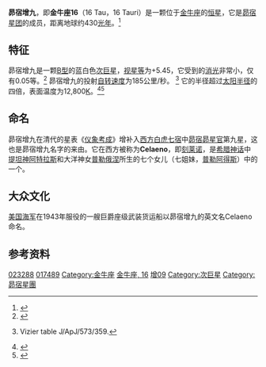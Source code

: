 {{Starbox begin
| name=昴宿增九（金牛座16）<br>Celaeno, 16 Tau}}
{{Starbox image 
| image = [[File:M45map.jpg|320px]]
| caption =昴宿增九在[[昴宿星团|昴宿星团]]的位置（位于右边，[[昴宿一|昴宿一]] 上方）
}}
{{Starbox observe
| epoch=J2000
| ra={{RA|03|44|48.2154}}<ref name="aaa323">{{citation | display-authors=1 | last1=Perryman | first1=M. A. C.
 | last2=Lindegren | first2=L. | last3=Kovalevsky
 | first3=J. | last4=Hoeg | first4=E. | last5=Bastian
 | first5=U. | last6=Bernacca | first6=P. L.
 | last7=Crézé | first7=M. | last8=Donati | first8=F.
 | last9=Grenon | first9=M.
 | title=The Hipparcos Catalogue | journal=Astronomy & Astrophysics
 | year=1997 | volume=323 | pages=L49–L52 | bibcode=1997A&A...323L..49P }}</ref>
| dec={{DEC|+24|17|22.093}}<ref name="aaa323" />
| appmag_v=+5.448
| constell=[[金牛座|金牛座]]
| 星官= [[昴宿|昴宿]] [[昴_(星官)|昴]] }}
{{Starbox character
| class=B7IV
| b-v=–0.046<ref name="yerkes53">{{Cite journal
  | last=Johnson | first=H. L. | coauthors=Morgan, W. W. | title=Fundamental stellar photometry for standards of spectral type on the revised system of the Yerkes spectral atlas
  | journal=Astrophysical Journal
  | year=1953 | volume=117 | pages=313–352
  | bibcode=1953ApJ...117..313J
  | doi=10.1086/145697 }}</ref>
| u-b=–0.33<ref name="yerkes53" />
| variable= }}
{{Starbox astrometry
| radial_v=+2.9<ref>{{Cite book
  | last=Wilson
  | first=Ralph Elmer
  | year=1953
  | title=General catalogue of stellar radial velocities
  | publisher=Carnegie Institution of Washington
  | url=http://adsabs.harvard.edu/abs/1953QB901.W495.....
  | accessdate=2007-05-14
  | archive-date=2018-10-05
  | archive-url=https://web.archive.org/web/20181005104923/http://adsabs.harvard.edu/abs/1953QB901.W495.....
  | dead-url=no
  }}</ref>
| prop_mo_ra=20.73<ref name="aaa323" />
| prop_mo_dec=–44.00<ref name="aaa323" />
| parallax=7.53
| p_error=1.23
| parallax_footnote=
| absmag_v= }}
{{Starbox detail
| mass=~9 - 10
| radius=4.4<ref name="CADARS" />
| luminosity=
| temperature=12,800<ref name="aj100" />
| metal=
| rotation=
| rotational_velocity=185<ref name="sprc" />
| gravity=3.9<ref name="aj100" />
| age= }}
{{Starbox catalog
| names=16 Tauri, [[Star_catalogue#BS,_BSC,_HR|HR]] 1140, [[Henry_Draper_Catalogue|HD]] 23288, [[Star_catalogue#BD/CD/CPD|BD]]+23 505, [[Hipparcos_catalogue|HIP]] 17489, [[Star_catalogue#SAO|SAO]] 76126, GC 4475.<ref name="SIMBAD">{{Cite web | title=Celeno | work=SIMBAD | publisher=Centre de Données astronomiques de Strasbourg | url=http://simbad.u-strasbg.fr/simbad/sim-basic?Ident=celeno | accessdate=2009-10-10 | archive-date=2021-01-21 | archive-url=https://web.archive.org/web/20210121062853/http://simbad.u-strasbg.fr/simbad/sim-basic?Ident=celeno | dead-url=no }}</ref>
 }}
{{Starbox end}}

'''昴宿增九'''，即'''金牛座16'''（16 Tau，16 Tauri）是一颗位于[[金牛座|金牛座]]的[[恒星|恒星]]，它是[[昴宿星团|昴宿星团]]的成员，距离地球约430[[光年|光年]]。<ref name="aj124">{{Cite journal
  | author=Makarov, Valeri V.
  | title=Computing the Parallax of the Pleiades from the Hipparcos Intermediate Astrometry Data: An Alternative Approach | journal=The Astronomical Journal | volume=124
  | issue=6 | pages=3299–3304
  | doi=10.1086/344683 | bibcode=2002AJ....124.3299M|date=December 2002}}</ref>

==特征==
昴宿增九是一颗[[恒星光谱|B型]]的蓝白色[[次巨星|次巨星]]，[[视星等|视星等]]为+5.45，它受到的[[消光|消光]]非常小，仅有0.05等。<ref>{{Cite journal
  | author=Breger, M. | title=The Pleiades cluster. I - Polarization and reddening of the brighter stars | url=https://archive.org/details/sim_astronomy-and-astrophysics_1984-08_137_1/page/145 | pages=145–148
  | journal=Astronomy and Astrophysics | volume=137
  | issue=1 | bibcode=1984A&A...137..145B
  | accessdate=2009-10-10 |date=August 1984}}</ref> 昴宿增九的投射[[恒星自转|自转速度]]为185公里/秒。 <ref name="sprc">{{Cite conference
  | author=Abt, Helmut A.; Levato, Hugo; Grosso, Monica | editors=K. S. Cheng, K. C. Leung, T. P. Li
  | title=Rotational velocities of B stars
  | booktitle=Proceedings, Stellar astrophysics - a tribute to Helmut A. Abt. Sixth Pacific Rim Conference
  | location=Xi'an, China | date=July 11–17, 2002
  | publisher=Kluwer Academic Publishers
  | isbn=1-4020-1683-2 | pages=165–172 }} Vizier table J/ApJ/573/359.</ref> 它的半径超过[[太阳半径|太阳半径]]的四倍，表面温度为12,800[[热力学温标|K]]。<ref name="CADARS">{{Cite web
  | author=Pasinetti-Fracassini, L. E.; Pastori, L.; Covino, S.; Pozzi, A.
  | title=Catalogue of Stellar Diameters (CADARS) (Pasinetti-Fracassini+ 2001)
  | work=VizieR On-line Data Catalog: II/224
  | url=http://cdsarc.u-strasbg.fr/cgi-bin/qcat?II/224
  | accessdate=2009-10-10
  | date=November 2000
  | archive-date=2012-09-30
  | archive-url=https://web.archive.org/web/20120930171841/http://cdsarc.u-strasbg.fr/cgi-bin/qcat?II%2F224
  | dead-url=yes
  }}</ref><ref name="aj100">{{Cite journal
  | author=Wolff, Sidney C. | title=Luminosities, masses, and ages of B-type stars
  | pages=1994
  | journal=Astronomical Journal | volume=100
  | doi=10.1086/115654
| bibcode=1990AJ....100.1994W|date=December 1990}}</ref>

==命名==
昴宿增九在清代的星表《[[仪象考成|仪象考成]]》增补入[[二十八宿|西方白虎七宿]]中[[昴宿|昴宿]][[昴_(星官)|昴星官]]第九星，这也是昴宿增九名字的来由。它在西方被称为'''Celaeno'''，即[[刻莱诺|刻莱诺]]，是[[希腊神话|希腊神话]]中[[提坦神|提坦神]][[阿特拉斯|阿特拉斯]]和大洋神女[[普勒俄涅|普勒俄涅]]所生的七个女儿（七姐妹，[[普勒阿得斯|普勒阿得斯]]）中的一个。

==大众文化==
[[美国|美国]][[美国海军|海军]]在1943年服役的一艘巨爵座级武装货运船以昴宿增九的英文名Celaeno命名。

==参考资料==
{{Reflist|2}}

{{Stars of Taurus}}
{{星官|昴宿|7|13}}

[[Category:HD和HDE天體|023288]]
[[Category:HIP天體|017489]]
[[Category:金牛座|Category:金牛座]]
[[Category:佛氏天體|金牛座, 16]]
[[Category:昴_(星官)|增09]]
[[Category:次巨星|Category:次巨星]]
[[Category:昴宿星團|Category:昴宿星團]]